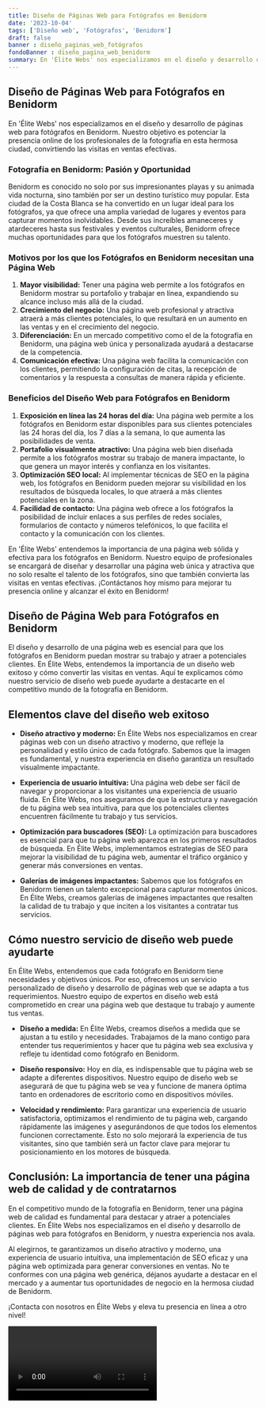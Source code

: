 ```yaml
---
title: Diseño de Páginas Web para Fotógrafos en Benidorm
date: '2023-10-04'
tags: ['Diseño web', 'Fotógrafos', 'Benidorm']
draft: false
banner : diseño_paginas_web_fotógrafos
fondoBanner : diseño_pagina_web_benidorm
summary: En 'Élite Webs' nos especializamos en el diseño y desarrollo de páginas web para fotógrafos en Benidorm. Nuestro objetivo es potenciar la presencia online de los profesionales de la fotografía en esta hermosa ciudad, convirtiendo las visitas en ventas efectivas.
---
```


## Diseño de Páginas Web para Fotógrafos en Benidorm

En 'Élite Webs' nos especializamos en el diseño y desarrollo de páginas web para fotógrafos en Benidorm. Nuestro objetivo es potenciar la presencia online de los profesionales de la fotografía en esta hermosa ciudad, convirtiendo las visitas en ventas efectivas.

### Fotografía en Benidorm: Pasión y Oportunidad

Benidorm es conocido no solo por sus impresionantes playas y su animada vida nocturna, sino también por ser un destino turístico muy popular. Esta ciudad de la Costa Blanca se ha convertido en un lugar ideal para los fotógrafos, ya que ofrece una amplia variedad de lugares y eventos para capturar momentos inolvidables. Desde sus increíbles amaneceres y atardeceres hasta sus festivales y eventos culturales, Benidorm ofrece muchas oportunidades para que los fotógrafos muestren su talento.

### Motivos por los que los Fotógrafos en Benidorm necesitan una Página Web

1. **Mayor visibilidad:** Tener una página web permite a los fotógrafos en Benidorm mostrar su portafolio y trabajar en línea, expandiendo su alcance incluso más allá de la ciudad.
2. **Crecimiento del negocio:** Una página web profesional y atractiva atraerá a más clientes potenciales, lo que resultará en un aumento en las ventas y en el crecimiento del negocio.
3. **Diferenciación:** En un mercado competitivo como el de la fotografía en Benidorm, una página web única y personalizada ayudará a destacarse de la competencia.
4. **Comunicación efectiva:** Una página web facilita la comunicación con los clientes, permitiendo la configuración de citas, la recepción de comentarios y la respuesta a consultas de manera rápida y eficiente.

### Beneficios del Diseño Web para Fotógrafos en Benidorm

1. **Exposición en línea las 24 horas del día:** Una página web permite a los fotógrafos en Benidorm estar disponibles para sus clientes potenciales las 24 horas del día, los 7 días a la semana, lo que aumenta las posibilidades de venta.
2. **Portafolio visualmente atractivo:** Una página web bien diseñada permite a los fotógrafos mostrar su trabajo de manera impactante, lo que genera un mayor interés y confianza en los visitantes.
3. **Optimización SEO local:** Al implementar técnicas de SEO en la página web, los fotógrafos en Benidorm pueden mejorar su visibilidad en los resultados de búsqueda locales, lo que atraerá a más clientes potenciales en la zona.
4. **Facilidad de contacto:** Una página web ofrece a los fotógrafos la posibilidad de incluir enlaces a sus perfiles de redes sociales, formularios de contacto y números telefónicos, lo que facilita el contacto y la comunicación con los clientes.

En 'Élite Webs' entendemos la importancia de una página web sólida y efectiva para los fotógrafos en Benidorm. Nuestro equipo de profesionales se encargará de diseñar y desarrollar una página web única y atractiva que no solo resalte el talento de los fotógrafos, sino que también convierta las visitas en ventas efectivas. ¡Contáctanos hoy mismo para mejorar tu presencia online y alcanzar el éxito en Benidorm!

<GifSeo />

<Cta />

## Diseño de Página Web para Fotógrafos en Benidorm

El diseño y desarrollo de una página web es esencial para que los fotógrafos en Benidorm puedan mostrar su trabajo y atraer a potenciales clientes. En Élite Webs, entendemos la importancia de un diseño web exitoso y cómo convertir las visitas en ventas. Aquí te explicamos cómo nuestro servicio de diseño web puede ayudarte a destacarte en el competitivo mundo de la fotografía en Benidorm.

## Elementos clave del diseño web exitoso

- **Diseño atractivo y moderno:** En Élite Webs nos especializamos en crear páginas web con un diseño atractivo y moderno, que refleje la personalidad y estilo único de cada fotógrafo. Sabemos que la imagen es fundamental, y nuestra experiencia en diseño garantiza un resultado visualmente impactante.

- **Experiencia de usuario intuitiva:** Una página web debe ser fácil de navegar y proporcionar a los visitantes una experiencia de usuario fluida. En Élite Webs, nos aseguramos de que la estructura y navegación de tu página web sea intuitiva, para que los potenciales clientes encuentren fácilmente tu trabajo y tus servicios.

- **Optimización para buscadores (SEO):** La optimización para buscadores es esencial para que tu página web aparezca en los primeros resultados de búsqueda. En Élite Webs, implementamos estrategias de SEO para mejorar la visibilidad de tu página web, aumentar el tráfico orgánico y generar más conversiones en ventas.

- **Galerías de imágenes impactantes:** Sabemos que los fotógrafos en Benidorm tienen un talento excepcional para capturar momentos únicos. En Élite Webs, creamos galerías de imágenes impactantes que resalten la calidad de tu trabajo y que inciten a los visitantes a contratar tus servicios.

## Cómo nuestro servicio de diseño web puede ayudarte

En Élite Webs, entendemos que cada fotógrafo en Benidorm tiene necesidades y objetivos únicos. Por eso, ofrecemos un servicio personalizado de diseño y desarrollo de páginas web que se adapta a tus requerimientos. Nuestro equipo de expertos en diseño web está comprometido en crear una página web que destaque tu trabajo y aumente tus ventas.

- **Diseño a medida:** En Élite Webs, creamos diseños a medida que se ajustan a tu estilo y necesidades. Trabajamos de la mano contigo para entender tus requerimientos y hacer que tu página web sea exclusiva y refleje tu identidad como fotógrafo en Benidorm.

- **Diseño responsivo:** Hoy en día, es indispensable que tu página web se adapte a diferentes dispositivos. Nuestro equipo de diseño web se asegurará de que tu página web se vea y funcione de manera óptima tanto en ordenadores de escritorio como en dispositivos móviles.

- **Velocidad y rendimiento:** Para garantizar una experiencia de usuario satisfactoria, optimizamos el rendimiento de tu página web, cargando rápidamente las imágenes y asegurándonos de que todos los elementos funcionen correctamente. Esto no solo mejorará la experiencia de tus visitantes, sino que también será un factor clave para mejorar tu posicionamiento en los motores de búsqueda.

## Conclusión: La importancia de tener una página web de calidad y de contratarnos

En el competitivo mundo de la fotografía en Benidorm, tener una página web de calidad es fundamental para destacar y atraer a potenciales clientes. En Élite Webs nos especializamos en el diseño y desarrollo de páginas web para fotógrafos en Benidorm, y nuestra experiencia nos avala.

Al elegirnos, te garantizamos un diseño atractivo y moderno, una experiencia de usuario intuitiva, una implementación de SEO eficaz y una página web optimizada para generar conversiones en ventas. No te conformes con una página web genérica, déjanos ayudarte a destacar en el mercado y a aumentar tus oportunidades de negocio en la hermosa ciudad de Benidorm.

¡Contacta con nosotros en Élite Webs y eleva tu presencia en línea a otro nivel!

<Video />

<CtaBot job='Fotógrafos' city='Benidorm'/>

<Gmaps query='Benidorm+españa+maps' />